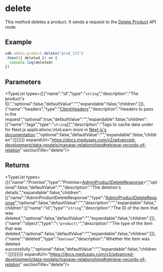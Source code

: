 
# delete

This method deletes a product. It sends a request to the
[Delete Product](https://docs.medusajs.com/api/admin#products\_deleteproductsid)
API route.

## Example

```ts
sdk.admin.product.delete("prod_123")
.then(({ deleted }) => {
  console.log(deleted)
})
```

## Parameters

<TypeList types={[{"name":"id","type":"`string`","description":"The product's ID.","optional":false,"defaultValue":"","expandable":false,"children":[]},{"name":"headers","type":"[ClientHeaders](../../../types/js_sdk.admin.ClientHeaders/page.mdx)","description":"Headers to pass in the request","optional":true,"defaultValue":"","expandable":false,"children":[{"name":"tags","type":"`string`[]","description":"Tags to cache data under for Next.js applications.\n\nLearn more in [Next.js's documentation](https://nextjs.org/docs/app/building-your-application/caching#fetch-optionsnexttags-and-revalidatetag).","optional":false,"defaultValue":"","expandable":false,"children":[]}]}]} expandUrl="https://docs.medusajs.com/v2/advanced-development/data-models/manage-relationships#retrieve-records-of-relation" sectionTitle="delete"/>

## Returns

<TypeList types={[{"name":"Promise","type":"Promise&#60;[AdminProductDeleteResponse](../../../../../types/HttpTypes/interfaces/types.HttpTypes.AdminProductDeleteResponse/page.mdx)&#62;","optional":false,"defaultValue":"","description":"The deletion's details.","expandable":false,"children":[{"name":"AdminProductDeleteResponse","type":"[AdminProductDeleteResponse](../../../../../types/HttpTypes/interfaces/types.HttpTypes.AdminProductDeleteResponse/page.mdx)","optional":false,"defaultValue":"","description":"","expandable":false,"children":[{"name":"id","type":"`string`","description":"The ID of the item that was deleted.","optional":false,"defaultValue":"","expandable":false,"children":[]},{"name":"object","type":"`\"product\"`","description":"The type of the item that was deleted.","optional":false,"defaultValue":"","expandable":false,"children":[]},{"name":"deleted","type":"`boolean`","description":"Whether the item was deleted successfully.","optional":false,"defaultValue":"","expandable":false,"children":[]}]}]}]} expandUrl="https://docs.medusajs.com/v2/advanced-development/data-models/manage-relationships#retrieve-records-of-relation" sectionTitle="delete"/>
